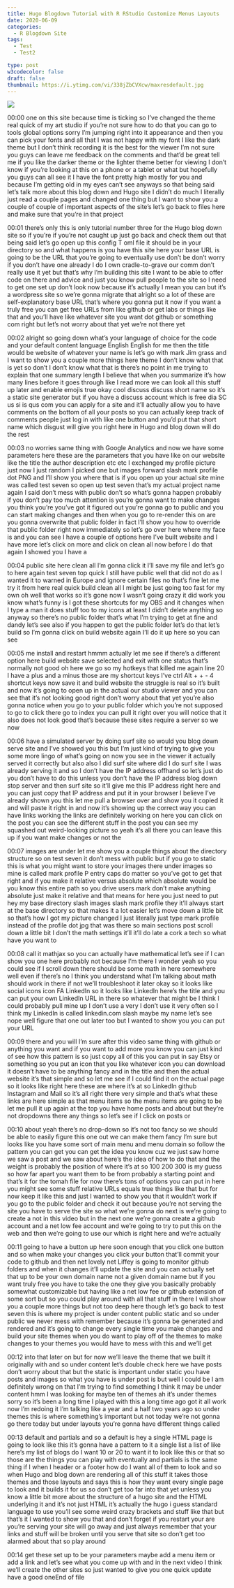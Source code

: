 ```yaml
---
title: Hugo Blogdown Tutorial with R RStudio Customize Menus Layouts
date: 2020-06-09
categories:
  - R Blogdown Site
tags:
  - Test
  - Test2

type: post
w3codecolor: false
draft: false
thumbnail: https://i.ytimg.com/vi/338jZbCVXcw/maxresdefault.jpg
---
```


<a href="https://www.youtube.com/watch?v=338jZbCVXcw">
<img src="https://i.ytimg.com/vi/338jZbCVXcw/maxresdefault.jpg">
</a>









00:00
one on this site because time is ticking
so I've changed the theme real quick of my art studio if you're not sure how to
do that you can go to tools global options sorry I'm jumping right into it
appearance and then you can pick your fonts and all that I was not happy with
my font I like the dark theme but I don't think recording it is the best for
the viewer I'm not sure you guys can leave me feedback on the comments and
that'd be great tell me if you like the darker theme or
the lighter theme better for viewing I don't know if you're looking at this on
a phone or a tablet or what but hopefully you guys can all see it I have
the font pretty high mostly for you and because I'm getting old in my eyes can't
see anyways so that being said let's talk more about this blog down and Hugo
site I didn't do much I literally just read a couple pages and changed one
thing but I want to show you a couple of couple of important aspects of the
site's let's go back to files here and make sure that you're in that project

00:01
there's only this is only tutorial number three for the Hugo blog down site
so if you're if you're not caught up just go back and check them out that
being said let's go open up this config T oml file it should be in your
directory so and what happens is you have this site here your base URL is
going to be the URL that you're going to eventually use don't be don't worry if
you don't have one already I do I own cradle-to-grave
our comm don't really use it yet but that's why I'm building this site I want
to be able to offer code on there and advice and just you know pull people to
the site so I need to get one set up don't look now because it's actually I
mean you can but it's a wordpress site so we're gonna migrate that alright so a
lot of these are self-explanatory base URL that's where you gonna put it
now if you want a truly free you can get free URLs from like github or get labs
or things like that and you'll have like whatever site you want dot github or
something com right but let's not worry about that yet we're not there yet

00:02
alright so going down what's your language of choice for the
code and your default content language English English for me then the title
would be website of whatever your name is let's go with mark
Jim grass and I want to show you a couple more things here theme I don't
know what that is yet so don't I don't know what that is there's no point in me
trying to explain that one summary length I believe that when you summarize
it's how many lines before it goes through like I read more we can look all
this stuff up later and enable emojis true okay cool
discuss discuss short name so it's a static site generator but if you have a
discuss account which is free dia SC us si is qus com
you can apply for a site and it'll actually allow you to have comments on
the bottom of all your posts so you can actually keep track of comments people
just log in with like one button and you'd put that short name which disgust
will give you right here in Hugo and blog down will do the rest

00:03
no worries same thing with Google Analytics and now we have some
parameters here these are the parameters that you have like on our website like
the title the author description etc etc I exchanged my profile picture just now
I just random I picked one but images forward slash mark profile dot PNG and
I'll show you where that is if you open up your actual site mine was called test
seven so open up test seven that's my actual project name again I said don't
mess with public don't so what's gonna happen probably if you don't pay too
much attention is you're gonna want to make changes you think you're you've got
it figured out you're gonna go to public and you can start making changes and
then when you go to re-render this on are you gonna overwrite that public
folder in fact I'll show you how to override that public folder right now
immediately so let's go over here where my face is and you can see I have a
couple of options here I've built website and I have more let's click on
more and click on clean all now before I do that again I showed you I have a

00:04
public site here clean all I'm gonna click it I'll save my file and let's go
to here again test seven top quick I still have public well that did not do
as I wanted it to warned in Europe and ignore certain files no that's fine let
me try it from here real quick build clean all I might be just going too fast
for my own oh well that works so it's gone now
I wasn't going crazy it did work you know what's funny is I got these
shortcuts for my OBS and it changes when I type a man it does stuff too
to my icons at least I didn't delete anything so anyway so there's no public
folder that's what I'm trying to get at fine and dandy
let's see also if you happen to get the public folder let's do that let's build
so I'm gonna click on build website again I'll do it up here so you can see

00:05
me install and restart hmmm actually let me see if there's a different option
here build website save selected and exit with one status that's normally not
good oh here we go so my hotkeys that killed me again line
20 I have a plus and a minus those are my shortcut keys I've ctrl Alt + + - 4
shortcut keys now save it and build website the struggle is real so it's
built and now it's going to open up in the actual our studio viewer and you can
see that it's not looking good right don't worry about that yet you're also
gonna notice when you go to your public folder which you're not supposed to go
to click there go to index you can pull it right over you will notice that it
also does not look good that's because these sites require a server so we now

00:06
have a simulated server by doing surf site so would you blog down serve site
and I've showed you this but I'm just kind of trying to give you some more
lingo of what's going on now you see in the viewer it actually served it
correctly but also also I did surf site where did I do surf site I was already
serving it and so I don't have the IP address offhand so let's just do you
don't have to do this unless you don't have the IP address blog down stop
server and then surf site so it'll give me this IP address right here and you
can just copy that IP address and put it in your browser
I believe I've already shown you this let me pull a browser over and show you
it copied it and will paste it right in and now it's showing up the correct way
you can have links working the links are
definitely working on here you can click on the post you can see the different
stuff in the post you can see my squashed out weird-looking picture so
yeah it's all there you can leave this up if you want make changes or not the

00:07
images are under let me show you a couple things about the directory
structure so on test seven it don't mess
with public but if you go to static this is what you might want to store your
images there under images so mine is called mark profile P entry caps do
matter so you've got to get that right and if you make it relative versus
absolute which absolute would be you know this entire path so you drive users
mark don't make anything absolute just make it relative and that means for here
you just need to put hey my base directory slash
images slash mark profile they it'll always start at the base directory so
that makes it a lot easier let's move down a little bit so that's how I got my
picture changed I just literally just type mark profile instead of the profile
dot jpg that was there so main sections post scroll down a little bit I don't
the math settings it'll it'll do late a cork a tech so what have you want to

00:08
call it mathjax so you can actually have
mathematical let's see if I can show you one here probably not because I'm there
I wonder yeah so you could see if I scroll down there should be some math in
here somewhere well even if there's no I think you
understand what I'm talking about math should work in there if not we'll
troubleshoot it later okay so it looks like social icons icon FA LinkedIn so it
looks like LinkedIn here's the title and you can put your own LinkedIn URL in
there so whatever that might be I think I could probably pull mine up I don't
use a very I don't use it very often so I think my LinkedIn is called
linkedin.com slash maybe my name let's see nope
well figure that one out later too but I wanted to show you you can put your URL

00:09
there and you will I'm sure after this video
same thing with github or anything you want and if you want to add more you
know you can just kind of see how this pattern is so just copy all of this you
can put in say Etsy or something so you put an icon that you like whatever icon
you can download it doesn't have to be anything fancy and in the title and then
the actual website it's that simple and so let me see if I could find it on the
actual page so it looks like right here these are where it's at so LinkedIn
github Instagram and Mail so it's all right there very simple and that's what
these links are here simple as that menu items so the menu items are going
to be let me pull it up again at the top you have home posts and about but
they're not dropdowns there any things so let's see if I click on posts or

00:10
about yeah there's no drop-down so it's not too fancy so we should be able to
easily figure this one out we can make them fancy I'm sure but looks like you
have some sort of main menu and menu domain so follow the pattern you can get
you can get the idea you know cuz we just saw home we saw a post and we saw
about here's the idea of how to do that and the weight is probably the position
of where it's at so 100 200 300 is my guess so how far apart you want them to
be from probably a starting point and that's it for the tomah file for now
there's tons of options you can put in here you might see some stuff relative
URLs equals true things like that but for now keep it like this and just I
wanted to show you that it wouldn't work
if you go to the public folder and check it out because you're not serving the
site you have to serve the site so what we're gonna do next is we're going to
create a not in this video but in the next one we're gonna create a github
account and a net low fee account and we're going to try to put this on the
web and then we're going to use our which is right here and we're actually

00:11
going to have a button up here soon enough that you click one button and so when
make your changes you click your button that'll commit your code to github and
then net lovely net Liffey is going to monitor github folders and when it
changes it'll update the site and you can actually set that up to be your own
domain name not a given domain name but if you want truly free you have to take
the one they give you basically probably somewhat customizable but having like a
net low fee or github extension of some sort but so you could play around with
all that stuff in there I will show you a couple more things but not too deep
here though let's go back to test seven this is
where my project is under content public
static and so under public we never mess with remember because it's gonna be
generated and rendered and it's going to change every single time you make
changes and build your site themes when you do want to play off of the themes to
make changes to your themes you would have to mess with this and we'll get

00:12
into that later on but for now we'll leave the theme that we built it
originally with and so under content let's double check here we have posts
don't worry about that but the static is important under static you have posts
and images so what you have is under post is but well I could be I am
definitely wrong on that I'm trying to find something I think it may be under
content hmm I was looking for maybe ten of themes ah it's under themes sorry so
it's been a long time I played with this a long time ago got it all work
now I'm redoing it I'm talking like a year and a half two years ago so under
themes this is where something's important but not today we're not gonna
go there today but under layouts you're gonna have different things called

00:13
default and partials and so a default is hey a single HTML page is going to look
like this it's gonna have a pattern to it a single list a list of like here's
my list of blogs do I want 10 or 20 to want it to look like this or that so
those are the things you can play with eventually and partials is the same
thing if I when I header or a footer how do I want all of them to look and so
when Hugo and blog down are rendering all of this stuff it takes those themes
and those layouts and says this is how they want every single page to look and
it builds it for us so don't get too far into that yet unless you know a little
bit more about the structure of a hugo site and the HTML underlying it and it's
not just HTML it's actually the hugo i guess standard language to use you'll
see some weird crazy brackets and stuff like that but that's it I wanted to show
you that and don't forget if you restart your are you're serving your site will
go away and just always remember that your links and stuff will be broken
until you serve that site so don't get too alarmed about that so play around

00:14
get these set up to be your parameters maybe add a menu item or add a link and
let's see what you come up with and in the next video I think we'll create the
other sites so just wanted to give you one quick update have a good oneEnd of file

